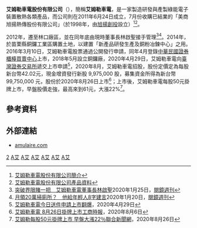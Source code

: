 {{Infobox company
| company_name = 艾姆勒車電股份有限公司
| company_name_en = Amulaire Thermal Technology, Inc.
| company_logo = 
| vector_logo =
| company_type =[[股份有限公司|股份有限公司]]
| traded_as = {{twse|2241}}
| foundation = 2011年6月24日
| founder =
| location ={{ROC-TW}}<br>[[新北市|新北市]][[林口區|林口區]]文化三路2段455號10樓（艾姆勒車電全球營運總部）
| local_code_name = TW
| local_code = 53418357
| key_people =[[董事長|董事長]]：[[林啟聖|林啟聖]]<br>[[總經理|總經理]]：林啟聖
| industry = 光電業
| products = [[綠能電子裝置散熱|綠能電子裝置散熱]]（[[電池|電池]]）
| revenue = [[新台幣|新台幣]]7.71億元（2019年）
| capital =[[新台幣|新台幣]]544,545,000元
| operating_income =
| market cap = 
| net_income = 
| num_employees = 250人
| parent =
| subsid = 
| homepage = [http://www.amulaire.com/ amulaire.com]
| footnotes =
}}

'''艾姆勒車電股份有限公司'''（'''{{lang-en|Amulaire Thermal Technology, Inc.}}'''），簡稱'''艾姆勒車電'''，是一家製造研發與產製綠能電子裝置散熱各類產品，而公司則在2011年6月24日成立，7月份收購已結業的「美商旭揚熱傳股份有限公司」（於1998年，由[[旭揚創投|旭揚創投]]設立）<REF>[http://www.amulaire.com/company 艾姆勒車電股份有限公司簡介]</REF><REF>[http://www.amulaire.com/products 艾姆勒車電股份有限公司產品資料]</REF>。

2012年，遷至林口廠區，並在同年底由現時董事長林啟聖接手管理<REF>[https://www.mirrormedia.mg/story/20200116bus001/ 突破界限賭一把　艾姆勒車電董事長林啟聖]2020年1月25日，[[閱鏡週刊|閱鏡週刊]]</REF><REF>[https://www.mirrormedia.mg/story/20200116bus010/ 月領20萬掃廁所？　他給年輕人8字建言]2020年1月20日，[[閱鏡週刊|閱鏡週刊]]</REF>。2014年，於苗栗縣銅鑼工業區購置土地，以建置「新產品研發生產及銅粉冶鍊中心」之用。2016年3月10日，艾姆勒車電股票通過公開發行申請，同年4月登錄[[中華民國證券櫃檯買賣中心|中華民國證券櫃檯買賣中心]]上市，2018年5月設立銅鑼廠，2020年4月29日，艾姆勒車電向[[臺灣證券交易所|臺灣證券交易所]]遞交上市申請<REF>[https://turnnewsapp.com/livenews/finance/A02648002020042917264552 艾姆勒車電今日送件申請上市][[翻爆|翻爆]]，2020年4月29日</REF>，2020年8月，艾姆勒車電招股，股份定價定為每股新台幣42.02元，現金增資發行新股 9,975,000 股，募集資金所得為新台幣 99,750,000 元，股份於2020年8月26日上市<REF>[https://www.chinatimes.com/newspapers/20200806000330-260206?chdtv 艾姆勒車電 8月26日掛牌上市][[工商時報|工商時報]]，2020年8月6日</REF>；上市後，艾姆勒車電每股50元掛牌上市，早盤股價走強，最高來到61元，大漲22%<REF>[https://udn.com/news/story/7252/4810628 艾姆勒每股50元掛牌上市 早盤大漲22％][[聯合新聞網|聯合新聞網]]，2020年8月26日</REF>。

==參考資料==
{{reflist}}

==外部連結==
*[http://www.amulaire.com/ amulaire.com]

[[Category:臺灣證券交易所上市公司|2]]
[[Category:台灣電子公司|A艾]]
[[Category:2011年成立的公司|A艾]]
[[Category:總部位於新北市的工商業機構|A艾]]
[[Category:台灣品牌|A艾]]
[[Category:總部在台灣的跨國公司|A艾]]
[[Category:电池制造商|A艾]]